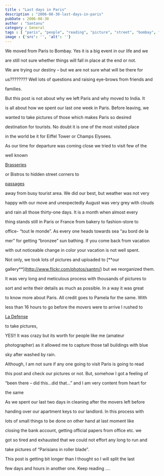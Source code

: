 ```yaml
---
title : "Last days in Paris"
description : "2006-08-30-last-days-in-paris"
pubDate : 2006-08-30
author : "Santanu"
category : General
tags : [ "paris", "people", "reading", "picture", "street", "bombay", "sky", "rain",]
image : {'src': '', 'alt': ''}
---
```






We moved from Paris to Bombay. Yes it is a big event in our life and we

are still not sure whether things will fall in place at the end or not.

We are trying our destiny – but we are not sure what will be there for

us???????? Well lots of questions and raising eye-brows from friends and

families.



  



  

But this post is not about why we left Paris and why moved to India. It

is all about how we spent our last one week in Paris. Before leaving, we

wanted to take pictures of those which makes Paris so desired

destination for tourists. No doubt it is one of the most visited place

in the world be it for Eiffel Tower or Champs Elysees.



  

As our time for departure was coming close we tried to visit few of the

well known

[Brasseries](http://www.santm.com/gallery3/index.php/paris/eatingout/p1010012)

or Bistros to hidden street corners to

[passages](http://www.flickr.com/photos/santm/sets/72157638610234795)

away from busy tourist area. We did our best, but weather was not very

happy with our move and unexpectedly August was very grey with clouds

and rain all those thirty-one days. It is a month when almost every

thing stands still in Paris or France from bakery to fashion-store to

office- “tout le monde”. As every one heads towards sea “au bord de la

mer” for getting “bronzee” sun bathing. If you come back from vacation

with out noticeable change in color your vacation is not well spent.



  

Not only, we took lots of pictures and uploaded to [**our

gallery**](http://www.flickr.com/photos/santm/) but we reorganized them.

It was very long and meticulous process with thousands of pictures to

sort and write their details as much as possible. In a way it was great

to know more about Paris. All credit goes to Pamela for the same. With

less than 16 hours to go before the movers were to arrive I rushed to

[La Defense](http://www.flickr.com/photos/santm/sets/72157638609685834)

to take pictures, 



  

YES!! It was crazy but its worth for people like me (amateur

photographer) as it allowed me to capture those tall buildings with blue

sky after washed by rain.



  

Although, I am not sure if any one going to visit Paris is going to read

this post and check our pictures or not. But, somehow I got a feeling of

“been there – did this…did that…” and I am very content from heart for

the same



  

As we spent our last two days in cleaning after the movers left before

handing over our apartment keys to our landlord. In this process with

lots of small things to be done on other hand at last moment like

closing the bank account, getting official papers from office etc. we

got so tired and exhausted that we could not effort any long to run and

take pictures of “Parisians in roller blade”.



  

This post is getting bit longer than I thought so I will split the last

few days and hours in another one. Keep reading ….
